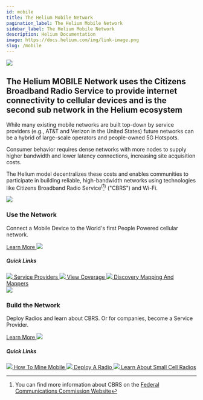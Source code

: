```yaml
---
id: mobile
title: The Helium Mobile Network
pagination_label: The Helium Mobile Network
sidebar_label: The Helium Mobile Network
description: Helium Documentation
image: https://docs.helium.com/img/link-image.png
slug: /mobile
---
```



<div class="container" style={{ padding: 0, marginBottom: 60 }}>
  <div class="row">
    <div class="col col--12">
      <div class="flex" style={{ border: 'none' }}>
        <img className="headericon" src={useBaseUrl('img/network-mobile/mobile-header.png')} />
        <div className="headertext">
          <h2 className="subtitle">
            The Helium MOBILE Network uses the Citizens Broadband Radio Service to provide internet
            connectivity to cellular devices and is the second sub network in the Helium ecosystem
          </h2>
        </div>
      </div>
    </div>
  </div>
</div>

While many existing mobile networks are built top-down by service providers (e.g., AT&T and Verizon
in the United States) future networks can be a hybrid of large-scale operators and people-owned 5G
Hotspots.

Consumer behavior requires dense networks with more nodes to supply higher bandwidth and lower
latency connections, increasing site acquisition costs.

The Helium model decentralizes these costs and enables communities to participate in building
reliable, high-bandwidth networks using technologies like Citizens Broadband Radio
Service<sup>(</sup>[^1]<sup>)</sup> ("CBRS") and Wi-Fi.

[^1]:
    You can find more information about CBRS on the
    [Federal Communications Commission Website](https://www.fcc.gov/35-ghz-band-overview)

<div class="container" style={{ marginTop: 100, padding: 0 }}>
  <div class="row">
    <div class="col col--6" style={{ marginBottom: 100 }}>
      <img
        className="homeicon"
        style={{ maxWidth: 85 }}
        src={useBaseUrl('img/network-mobile/use-the-network.svg')}
      />
      <h3>Use the Network</h3>
      <p className="podtext">
        Connect a Mobile Device to the World's first People Powered cellular network.
      </p>
      <a href="/mobile">
        Learn More <img className="quicklinkarrow" src={useBaseUrl('img/icons/linkarrow.svg')} />
      </a>
      <h5>Quick Links</h5>
      <a className="block " href="/mobile/service-providers">
        <img className="docicon" src={useBaseUrl('img/icons/docicon.svg')} /> Service Providers
      </a>
      <a className="block" href="https://planner.hellohelium.com">
        <img className="docicon" src={useBaseUrl('img/icons/docicon.svg')} /> View Coverage
      </a>
      <a className="block" href="/mobile/mobile-mappers">
        <img className="docicon" src={useBaseUrl('img/icons/docicon.svg')} /> Discovery Mapping And
        Mappers
      </a>
    </div>
    <div class="col col--6" style={{ marginBottom: 100 }}>
      <img
        className="homeicon"
        style={{ maxWidth: 85 }}
        src={useBaseUrl('img/network-mobile/build-the-network.svg')}
      />
      <h3>Build the Network</h3>
      <p className="podtext">
        Deploy Radios and learn about CBRS. Or for companies, become a Service Provider.
      </p>
      <a href="/mobile">
        Learn More <img className="quicklinkarrow" src={useBaseUrl('img/icons/linkarrow.svg')} />
      </a>
      <h5>Quick Links</h5>
      <a className="block" href="/mobile/mine">
        <img className="docicon" src={useBaseUrl('img/icons/docicon.svg')} /> How To Mine Mobile
      </a>
      <a className="block" href="https://www.helium.com/5G">
        <img className="docicon" src={useBaseUrl('img/icons/docicon.svg')} /> Deploy A Radio
      </a>
      <a className="block" href="/mobile/cbrs-radios">
        <img className="docicon" src={useBaseUrl('img/icons/docicon.svg')} /> Learn About Small Cell
        Radios
      </a>
    </div>
  </div>
</div>
